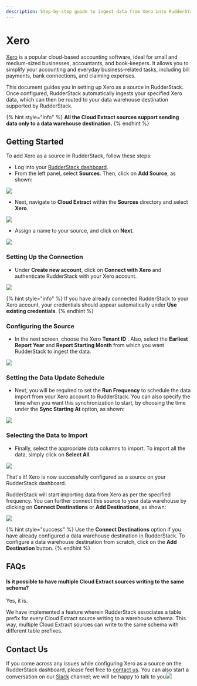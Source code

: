 ```yaml
---
description: Step-by-step guide to ingest data from Xero into RudderStack.
---
```


# Xero

[Xero](https://www.xero.com/us/) is a popular cloud-based accounting software, ideal for small and medium-sized businesses, accountants, and book-keepers. It allows you to simplify your accounting and everyday business-related tasks, including bill payments, bank connections, and claiming expenses.

This document guides you in setting up Xero as a source in RudderStack. Once configured, RudderStack automatically ingests your specified Xero data, which can then be routed to your data warehouse destination supported by RudderStack.

{% hint style="info" %}
**All the Cloud Extract sources support sending data only to a data warehouse destination.**
{% endhint %}

## Getting Started <a id="getting-started"></a>

To add Xero as a source in RudderStack, follow these steps:

* Log into your [RudderStack dashboard](https://app.rudderlabs.com/signup?type=freetrial).
* From the left panel, select **Sources**. Then, click on **Add Source**, as shown:

![](https://gblobscdn.gitbook.com/assets%2F-Lq5Ea6fHVg3dSxMCgyQ%2F-MOehucaPVJeehiI6kGM%2F-MOewizUa40U7fa-Ny3L%2F1.png?alt=media&token=33f4d672-e6f3-4fc8-9b49-09c772d79e93)

* Next, navigate to **Cloud Extract** within the **Sources** directory and select **Xero**.

![](../.gitbook/assets/2%20%2814%29.png)

* Assign a name to your source, and click on **Next**.

![](../.gitbook/assets/3%20%2812%29.png)

### Setting Up the Connection <a id="setting-up-the-connection"></a>

* Under **Create new account**, click on **Connect with Xero** and authenticate RudderStack with your Xero account.

![](../.gitbook/assets/screen-shot-2021-02-23-at-6.27.30-pm.png)

{% hint style="info" %}
If you have already connected RudderStack to your Xero account, your credentials should appear automatically under **Use existing credentials**.
{% endhint %}

### Configuring the Source <a id="configuring-the-source"></a>

* In the next screen, choose the Xero **Tenant ID** . Also, select the **Earliest Report Year** and **Report Starting Month** from which you want RudderStack to ingest the data.

![](../.gitbook/assets/screen-shot-2021-02-23-at-6.27.16-pm.png)

### Setting the Data Update Schedule <a id="setting-the-data-update-schedule"></a>

* Next, you will be required to set the **Run Frequency** to schedule the data import from your Xero account to RudderStack. You can also specify the time when you want this synchronization to start, by choosing the time under the **Sync Starting At** option, as shown:

![](../.gitbook/assets/screen-shot-2021-02-23-at-6.27.53-pm.png)

### Selecting the Data to Import

* Finally, select the appropriate data columns to import. To import all the data, simply click on **Select All**.

![](../.gitbook/assets/screen-shot-2021-02-23-at-6.28.10-pm.png)

That's it! Xero is now successfully configured as a source on your RudderStack dashboard.

RudderStack will start importing data from Xero as per the specified frequency. You can further connect this source to your data warehouse by clicking on **Connect Destinations** or **Add Destinations**, as shown:

![](../.gitbook/assets/screen-shot-2021-02-23-at-6.28.27-pm.png)

{% hint style="success" %}
Use the **Connect Destinations** option if you have already configured a data warehouse destination in RudderStack. To configure a data warehouse destination from scratch, click on the **Add Destination** button.
{% endhint %}

## FAQs

#### Is it possible to have multiple Cloud Extract sources writing to the same schema?

Yes, it is. 

We have implemented a feature wherein RudderStack associates a table prefix for every Cloud Extract source writing to a warehouse schema. This way, multiple Cloud Extract sources can write to the same schema with different table prefixes.

## Contact Us <a id="contact-us"></a>

If you come across any issues while configuring Xero as a source on the RudderStack dashboard, please feel free to [contact us](mailto:%20docs@rudderstack.com). You can also start a conversation on our [Slack](https://resources.rudderstack.com/join-rudderstack-slack) channel; we will be happy to talk to you![  
](https://docs.rudderstack.com/cloud-extract-sources/pipedrive)

